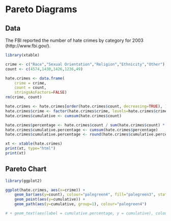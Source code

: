 Pareto Diagrams
========================================================

## Data
The FBI reported the number of hate crimes by category for 2003 (http://www.fbi.gov/). 
```r
library(xtable)

crime <- c("Race","Sexual Orientation","Religion","Ethnicity","Other")
count <- c(4574,1430,1426,1236,49)

hate.crimes <- data.frame(  
    crime = crime,
    count = count,
    stringsAsFactors=FALSE)
rm(crime, count)

hate.crimes <- hate.crimes[order(hate.crimes$count, decreasing=TRUE), ]
hate.crimes$crime <- factor(hate.crimes$crime, levels=hate.crimes$crime)
hate.crimes$cumulative <- cumsum(hate.crimes$count)

hate.crimes$percentage <- hate.crimes$count / sum(hate.crimes$count) * 100
hate.crimes$cumulative.percentage <- cumsum(hate.crimes$percentage)
hate.crimes$cumulative.percentage <- round(hate.crimes$cumulative.percentage, digits = 2)

xt <- xtable(hate.crimes)
print(xt, type="html")
print(xt)
```

## Pareto Chart
```r
library(ggplot2)

ggplot(hate.crimes, aes(x=crime)) +
    geom_bar(aes(y=count), colour="palegreen4", fill="palegreen3", stat="identity") +
    geom_point(aes(y=cumulative)) +
    geom_path(aes(y=cumulative, group=1), colour="palegreen4") 

# + geom_text(aes(label = cumulative.percentage, y = cumulative), colour="red", size = 3, angle = 45)

```

